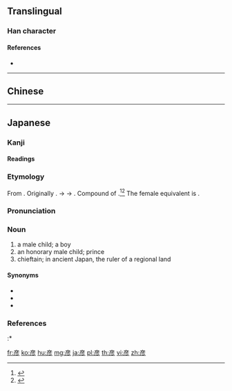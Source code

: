 {{also|彥}}
==Translingual==

===Han character===
{{Han char|rn=59|rad=彡|as=06|sn=9|four=|canj=YHHHH|ids=⿸产彡}}

====References====
* {{Han ref|kx=0363.131|dkj=09981|hdz=20854.090|uh=5F66|ud=24422}}

----

==Chinese==
{{zh-see|彥}}

----

==Japanese==

===Kanji===
{{ja-kanji|grade=n|rs=彡06}}

====Readings====
{{ja-readings
|goon=[[げん]] (gen)
|kanon=[[げん]] (gen)
|kun=[[ひこ]] (hiko)
}}

===Etymology===
{{ja-kanjitab|ひこ|yomi=k}}
From {{etyl|ojp|ja|sort=ひこ}}. Originally {{IPAchar|/pi<sub>1</sub>ko<sub>1</sub>/}}. {{IPAchar|*[piko]}} → {{IPAchar|[ɸiko]}} → {{IPAchar|[hiko]}}. Compound of {{compound|lang=ja|sort=ひこ|日|tr1=hi|t1=sun|子|tr2=ko|t2=child; boy}}.<ref name="KDJ">{{R:Kokugo Dai Jiten}}</ref><ref name="DJR">{{R:Daijirin}}</ref> The female equivalent is {{m|ja|姫|tr=hime}}.

===Pronunciation===
{{ja-pron|yomi=k|ひこ|acc=2|acc_ref=DJR|acc2=0|acc2_ref=DJR}}

===Noun===
{{ja-noun|ひこ}}

# a male child; a boy
# an honorary male child; prince
# chieftain; in ancient Japan, the ruler of a regional land

====Synonyms====
* {{ja-r|王子|おうこ}}
* {{ja-r|王|おう}}
* {{ja-r|若君|わかぎみ}}

===References===
<references/>
:* {{cite-book
|last=Ishihara
|first=Michihiro
|authorlink=
|coauthors=
|title=Shintei Gishi Wajinden: Chūgoku Seishi Nihonden (1)
|origyear=c. 3rd century
|date=1985-05-16
|pages=105-106

|publisher=Iwanami Shoten
|location=Tōkyō
|language=Japanese
|isbn=4-00-334011-6
}}

[[fr:彦]]
[[ko:彦]]
[[hu:彦]]
[[mg:彦]]
[[ja:彦]]
[[pl:彦]]
[[th:彦]]
[[vi:彦]]
[[zh:彦]]